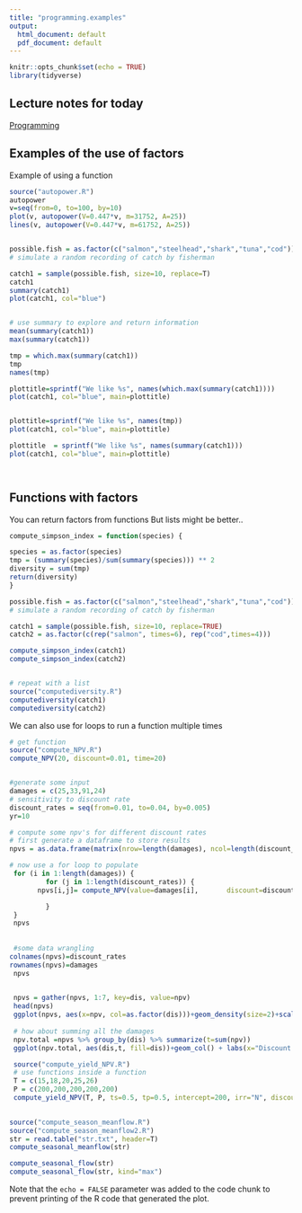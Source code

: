 ```yaml
---
title: "programming.examples"
output:
  html_document: default
  pdf_document: default
---
```


```r
knitr::opts_chunk$set(echo = TRUE)
library(tidyverse)
```

## Lecture notes for today

[Programming](programming.pdf)

## Examples of the use of factors

Example of using a function
```r

source("autopower.R")
autopower
v=seq(from=0, to=100, by=10)
plot(v, autopower(V=0.447*v, m=31752, A=25))
lines(v, autopower(V=0.447*v, m=61752, A=25))



```


```r

possible.fish = as.factor(c("salmon","steelhead","shark","tuna","cod"))
# simulate a random recording of catch by fisherman

catch1 = sample(possible.fish, size=10, replace=T)
catch1
summary(catch1)
plot(catch1, col="blue")


# use summary to explore and return information
mean(summary(catch1))
max(summary(catch1))

tmp = which.max(summary(catch1))
tmp
names(tmp)

plottitle=sprintf("We like %s", names(which.max(summary(catch1))))
plot(catch1, col="blue", main=plottitle)


plottitle=sprintf("We like %s", names(tmp))
plot(catch1, col="blue", main=plottitle)

plottitle  = sprintf("We like %s", names(summary(catch1)))
plot(catch1, col="blue", main=plottitle)




```

##  Functions with factors
You can return factors from functions
But lists might be better..

```r

compute_simpson_index = function(species) {

species = as.factor(species)
tmp = (summary(species)/sum(summary(species))) ** 2
diversity = sum(tmp)
return(diversity)
}

possible.fish = as.factor(c("salmon","steelhead","shark","tuna","cod"))
# simulate a random recording of catch by fisherman

catch1 = sample(possible.fish, size=10, replace=TRUE)
catch2 = as.factor(c(rep("salmon", times=6), rep("cod",times=4)))

compute_simpson_index(catch1)
compute_simpson_index(catch2)


# repeat with a list
source("computediversity.R")
computediversity(catch1)
computediversity(catch2)
```
We can also use for loops to run a function multiple times

```r

# get function
source("compute_NPV.R")
compute_NPV(20, discount=0.01, time=20)


#generate some input
damages = c(25,33,91,24)
# sensitivity to discount rate
discount_rates = seq(from=0.01, to=0.04, by=0.005)
yr=10

# compute some npv's for different discount rates
# first generate a dataframe to store results
npvs = as.data.frame(matrix(nrow=length(damages), ncol=length(discount_rates)))

# now use a for loop to populate
 for (i in 1:length(damages)) {
         for (j in 1:length(discount_rates)) {
       npvs[i,j]= compute_NPV(value=damages[i],       discount=discount_rates[j],time=yr )

         }
 }
 npvs
 
 
 #some data wrangling
colnames(npvs)=discount_rates
rownames(npvs)=damages
 npvs
 

 npvs = gather(npvs, 1:7, key=dis, value=npv)
 head(npvs)
 ggplot(npvs, aes(x=npv, col=as.factor(dis)))+geom_density(size=2)+scale_color_brewer(type="seq", name="Discount")
 
 # how about summing all the damages
 npv.total =npvs %>% group_by(dis) %>% summarize(t=sum(npv))
 ggplot(npv.total, aes(dis,t, fill=dis))+geom_col() + labs(x="Discount Rate", y="Total ($)")

 source("compute_yield_NPV.R")
 # use functions inside a function
 T = c(15,18,20,25,26)
 P = c(200,200,200,200,200)
 compute_yield_NPV(T, P, ts=0.5, tp=0.5, intercept=200, irr="N", discount=0.02, price=2)
 
```
 
```r

source("compute_season_meanflow.R")
source("compute_season_meanflow2.R")
str = read.table("str.txt", header=T)
compute_seasonal_meanflow(str)

compute_seasonal_flow(str)
compute_seasonal_flow(str, kind="max")
```

Note that the `echo = FALSE` parameter was added to the code chunk to prevent printing of the R code that generated the plot.
